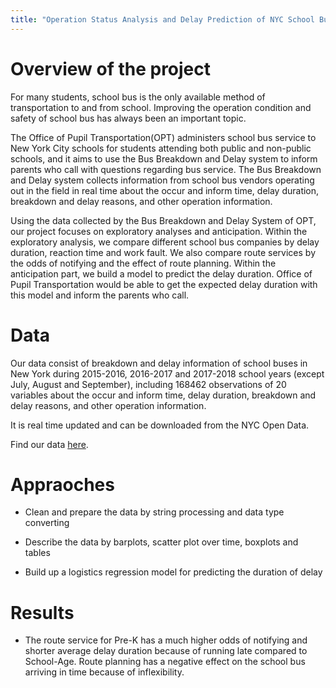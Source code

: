 ```yaml
---
title: "Operation Status Analysis and Delay Prediction of NYC School Bus "
---
```


# Overview of the project 

For many students, school bus is the only available method of transportation to and from school. Improving the operation condition and safety of school bus has always been an important topic. 

The Office of Pupil Transportation(OPT) administers school bus service to New York City schools for students attending both public and non-public schools, and it aims to use the Bus Breakdown and Delay system to inform parents who call with questions regarding bus service. The Bus Breakdown and Delay system collects information from school bus vendors operating out in the field in real time about the occur and inform time, delay duration, breakdown and delay reasons, and other operation information.

Using the data collected by the Bus Breakdown and Delay System of OPT, our project focuses on exploratory analyses and anticipation. Within the exploratory analysis, we compare different school bus companies by delay duration, reaction time and work fault. We also compare route services by the odds of notifying and the effect of route planning. Within the anticipation part, we build a model to predict the delay duration. Office of Pupil Transportation would be able to get the expected delay duration with this model and inform the parents who call.

# Data

Our data consist of breakdown and delay information of school buses in New York during 2015-2016, 2016-2017 and 2017-2018 school years (except July, August and September), including 168462 observations of 20 variables about the occur and inform time, delay duration, breakdown and delay reasons, and other operation information. 

It is real time updated and can be downloaded from the NYC Open Data.

Find our data [here](Bus_Breakdown_and_Delays.csv).


# Appraoches

* Clean and prepare the data by string processing and data type converting

* Describe the data by barplots, scatter plot over time, boxplots and tables

* Build up a logistics regression model for predicting the duration of delay

# Results

* The route service for Pre-K has a much higher odds of notifying and shorter average delay duration because of running late compared to School-Age. Route planning has a negative effect on the school bus arriving in time because of  inflexibility.




